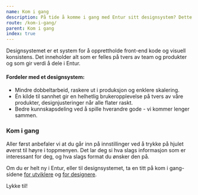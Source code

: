 ```yaml
---
name: Kom i gang
description: På tide å komme i gang med Entur sitt designsystem? Dette er hvor du starter!
route: /kom-i-gang/
parent: Kom i gang
index: true
---
```



<PageHeader title="Introduksjon">
  Designsystemet er et system for å opprettholde front-end kode og visuell
  konsistens. Det inneholder alt som er felles på tvers av team og produkter og
  som gir verdi å dele i Entur.
</PageHeader>

#### Fordeler med et designsystem:

- Mindre dobbeltarbeid, raskere ut i produksjon og enklere skalering.
- Én kilde til sannhet gir en helhetlig brukeropplevelse på tvers av våre produkter, designjusteringer når alle flater raskt.
- Bedre kunnskapsdeling ved å spille hverandre gode - vi kommer lenger sammen.

### Kom i gang

Aller først anbefaler vi at du går inn på innstillinger ved å trykke på hjulet øverst til høyre i toppmenyen. Det lar deg si hva slags informasjon som er interessant for deg, og hva slags format du ønsker den på.

Om du er helt ny i Entur, eller til designsystemet, ta en titt på kom i gang-sidene [for utviklere](/kom-i-gang/for-utviklere) og [for designere](/kom-i-gang/for-designere).

Lykke til!
